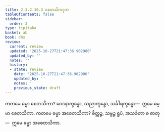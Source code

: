 ```yaml
---
title: 2.3.2.10.3 စေတသိကဒုက
tableOfContents: false
sidebar:
  order: 3
type: tipitaka
basket: ab
book: dhs
review:
  current: review
  updated: '2025-10-27T21:47:36.902980'
  updated_by: ''
  notes: ''
  history:
  - state: review
    date: '2025-10-27T21:47:36.902980'
    updated_by: ''
    notes: ''
    previous_state: draft
---
```



<ReviewStatus review={frontmatter.review} showDetails={true} />

<HypothesisAnnotation frontmatter={frontmatter} />

<DynamicBreadcrumb />

<Division number="1195" book="dhs" e="ch" v="29" p="238">

<Paragraph number="1891" book="dhs">
ကတမေ ဓမ္မာ စေတသိကာ? ဝေဒနာက္ခန္ဓော, သညာက္ခန္ဓော, သင်္ခါရက္ခန္ဓော—  ဣမေ ဓမ္မာ စေတသိကာ.
</Paragraph>

</Division>
<Division number="1196" book="dhs" e="ch" v="29" p="238">

<Paragraph number="1892" book="dhs">
ကတမေ ဓမ္မာ အစေတသိကာ? စိတ္တဉ္စ, သဗ္ဗဉ္စ ရူပံ, အသင်္ခတာ စ ဓာတု—  ဣမေ ဓမ္မာ အစေတသိကာ.
</Paragraph>
</Division>